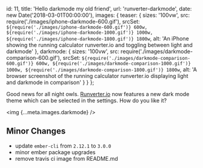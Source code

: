   id: 11,
  title: 'Hello darkmode my old friend',
  url: 'runverter-darkmode',
  date: new Date('2018-03-01T00:00:00'),
  images: {
    teaser: {
      sizes: '100vw',
      src: require('./images/iphone-darkmode-600.gif'),
      srcSet: `${require('./images/iphone-darkmode-600.gif')} 600w, ${require('./images/iphone-darkmode-1000.gif')} 1000w, ${require('./images/iphone-darkmode-1800.gif')} 1800w`,
      alt:
        'An iPhone showing the running calculator runverter.io and toggling between light and darkmode'
    },
    darkmode: {
      sizes: '100vw',
      src: require('./images/darkmode-comparison-600.gif'),
      srcSet: `${require('./images/darkmode-comparison-600.gif')} 600w, ${require('./images/darkmode-comparison-1000.gif')} 1000w, ${require('./images/darkmode-comparison-1800.gif')} 1800w`,
      alt:
        'A browser screenshot of the running calculator runverter.io displaying light and darkmode in comparison'
    }
  }
};

Good news for all night owls. [Runverter.io](https://runverter.io/) now features a new dark mode theme which can be selected in the settings. How do you like it?

<img {...meta.images.darkmode} />

## Minor Changes

- update `ember-cli` from `2.12.1` to `3.0.0`
- minor ember package upgrades
- remove travis ci image from README.md
